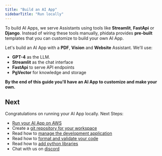 ```yaml
---
title: "Build an AI App"
sidebarTitle: "Run locally"
---
```


To build AI Apps, we serve Assistants using tools like **Streamlit**, **FastApi** or **Django**. Instead of wiring these tools manually, phidata provides **pre-built** templates that you can customize to build your own AI App.

Let's build an AI App with a **PDF**, **Vision** and **Website** Assistant. We'll use:

- **GPT-4** as the LLM.
- **Streamlit** as the chat interface
- **FastApi** to serve API endpoints
- **PgVector** for knowledge and storage

**By the end of this guide you'll have an AI App to customize and make your own.**

<Snippet file="setup.mdx" />

<Snippet file="create-ai-app-codebase.mdx" />

<Snippet file="set-openai-key.mdx" />

<Snippet file="serve-ai-app-streamlit.mdx" />

<Snippet file="ai-app-pdf-assistant.mdx" />

<Snippet file="ai-app-add-data.mdx" />

<Snippet file="ai-app-how-this-app-works.mdx" />

<Snippet file="serve-ai-app-fastapi.mdx" />

<Snippet file="ai-app-view-api-endpoints.mdx" />

<Snippet file="ai-app-build-your-ai-product.mdx" />

<Snippet file="ai-app-run-jupyter.mdx" />

<Snippet file="ai-app-delete-local-resources.mdx" />

## Next

Congratulations on running your AI App locally. Next Steps:

- [Run your AI App on AWS](/ai-app/run-aws)
- Create a [git repository for your workspace](/how-to/git-repo)
- Read how to [manage the development application](/how-to/development-app)
- Read how to [format and validate your code](/how-to/format-and-validate)
- Read how to [add python libraries](/how-to/python-libraries)
- Chat with us on [discord](https://discord.gg/4MtYHHrgA8)
